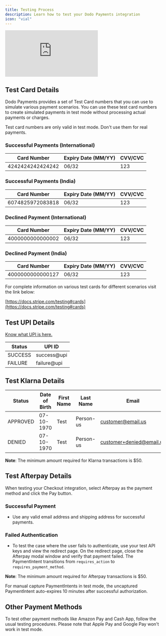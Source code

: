 ```yaml
---
title: Testing Process
description: Learn how to test your Dodo Payments integration
icon: "vial"
---
```


<Frame>
    <iframe 
        className="w-full aspect-video rounded-md" 
        src="https://www.youtube.com/embed/5CcUSE4L_cg"
        title="Test Transaction | Dodo Payments" 
        frameBorder="0"
        allow="accelerometer; autoplay; clipboard-write; encrypted-media; gyroscope; picture-in-picture"
        allowFullScreen
    ></iframe>
</Frame>

## Test Card Details

Dodo Payments provides a set of Test Card numbers that you can use to simulate various payment scenarios. You can use these test card numbers to create simulated payments in test mode without processing actual payments or charges.

Test card numbers are only valid in test mode. Don't use them for real payments.

### Successful Payments (International)

| **Card Number**  | **Expiry Date (MM/YY)** | **CVV/CVC** |
| ---------------- | ----------------------- | ----------- |
| 4242424242424242 | 06/32                   | 123         |

### Successful Payments (India)

| **Card Number**  | **Expiry Date (MM/YY)** | **CVV/CVC** |
| ---------------- | ----------------------- | ----------- |
| 6074825972083818 | 06/32                   | 123         |

### Declined Payment (International)

| **Card Number**  | **Expiry Date (MM/YY)** | **CVV/CVC** |
| ---------------- | ----------------------- | ----------- |
| 4000000000000002 | 06/32                   | 123         |

### Declined Payment (India)

| **Card Number**  | **Expiry Date (MM/YY)** | **CVV/CVC** |
| ---------------- | ----------------------- | ----------- |
| 4000000000000127 | 06/32                   | 123         |

For complete information on various test cards for different scenarios visit the link below:

[https://docs.stripe.com/testing#cards](https://docs.stripe.com/testing#cards)

## Test UPI Details
[Know what UPI is here.](/features/upi)

|    **Status**    |  **UPI ID**   |
|------------------| --------------|
|     SUCCESS      | success@upi   |
|     FAILURE      | failure@upi   |

## Test Klarna Details

| **Status** | **Date of Birth** | **First Name** | **Last Name** | **Email**                     | **Street**     | **House Number** | **City**   | **State** | **Postal Code** | **Phone**         |
|------------|-------------------|----------------|---------------|------------------------------|----------------|------------------|------------|-----------|-----------------|-------------------|
| APPROVED   | 07-10-1970        | Test           | Person-us     | customer@email.us            | Amsterdam Ave  | 509              | New York   | New York  | 10024-3941      | +13106683312      |
| DENIED     | 07-10-1970        | Test           | Person-us     | customer+denied@email.us     | Amsterdam Ave  | 509              | New York   | New York  | 10024-3941      | +13106354386      |

**Note**: The minimum amount required for Klarna transactions is $50.

## Test Afterpay Details

When testing your Checkout integration, select Afterpay as the payment method and click the Pay button.

### Successful Payment
- Use any valid email address and shipping address for successful payments.

### Failed Authentication
- To test the case where the user fails to authenticate, use your test API keys and view the redirect page. On the redirect page, close the Afterpay modal window and verify that payment failed. The PaymentIntent transitions from `requires_action` to `requires_payment_method`.

**Note**: The minimum amount required for Afterpay transactions is $50.

For manual capture PaymentIntents in test mode, the uncaptured PaymentIntent auto-expires 10 minutes after successful authorization.

## Other Payment Methods

To test other payment methods like Amazon Pay and Cash App, follow the usual testing procedures. Please note that Apple Pay and Google Pay won't work in test mode.